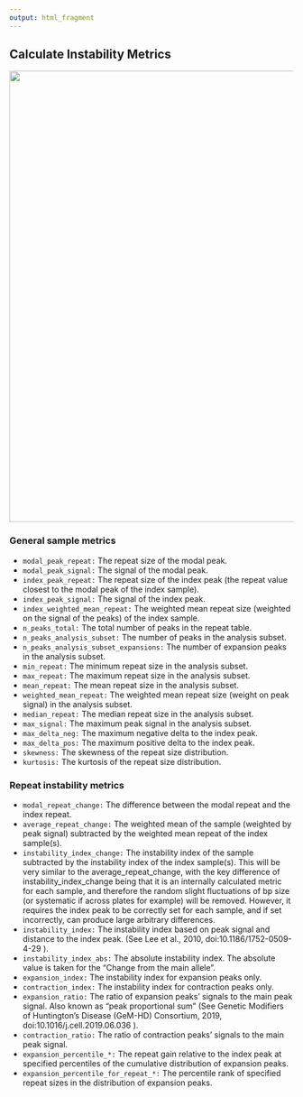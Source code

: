 ```yaml
---
output: html_fragment
---
```


## Calculate Instability Metrics

![](Metrics_table.PNG){width=800px}

### General sample metrics

-  `modal_peak_repeat:` The repeat size of the modal peak.
-  `modal_peak_signal:` The signal of the modal peak.
-  `index_peak_repeat:` The repeat size of the index peak (the repeat value closest to the modal peak of the index sample).
-  `index_peak_signal:` The signal of the index peak.
-  `index_weighted_mean_repeat:` The weighted mean repeat size (weighted on the signal of the peaks) of the index sample.
-  `n_peaks_total:` The total number of peaks in the repeat table.
-  `n_peaks_analysis_subset:` The number of peaks in the analysis subset.
-  `n_peaks_analysis_subset_expansions:` The number of expansion peaks in the analysis subset.
-  `min_repeat:` The minimum repeat size in the analysis subset.
-  `max_repeat:` The maximum repeat size in the analysis subset.
-  `mean_repeat:` The mean repeat size in the analysis subset.
-  `weighted_mean_repeat:` The weighted mean repeat size (weight on peak signal) in the analysis subset.
-  `median_repeat:` The median repeat size in the analysis subset.
-  `max_signal:` The maximum peak signal in the analysis subset.
-  `max_delta_neg:` The maximum negative delta to the index peak.
-  `max_delta_pos:` The maximum positive delta to the index peak.
-  `skewness:` The skewness of the repeat size distribution.
-  `kurtosis:` The kurtosis of the repeat size distribution.

### Repeat instability metrics

-  `modal_repeat_change:` The difference between the modal repeat and the index repeat.
-  `average_repeat_change:` The weighted mean of the sample (weighted by peak signal) subtracted by the weighted mean repeat of the index sample(s).
-  `instability_index_change:` The instability index of the sample subtracted by the instability index of the index sample(s). This will be very similar to the average_repeat_change, with the key difference of instability_index_change being that it is an internally calculated metric for each sample, and therefore the random slight fluctuations of bp size (or systematic if across plates for example) will be removed. However, it requires the index peak to be correctly set for each sample, and if set incorrectly, can produce large arbitrary differences.
-  `instability_index:` The instability index based on peak signal and distance to the index peak. (See Lee et al., 2010, doi:10.1186/1752-0509-4-29 ).
-  `instability_index_abs:` The absolute instability index. The absolute value is taken for the "Change from the main allele".
-  `expansion_index:` The instability index for expansion peaks only.
-  `contraction_index:` The instability index for contraction peaks only.
-  `expansion_ratio:` The ratio of expansion peaks' signals to the main peak signal. Also known as "peak proportional sum" (See Genetic Modifiers of Huntington’s Disease (GeM-HD) Consortium, 2019, doi:10.1016/j.cell.2019.06.036 ).
-  `contraction_ratio:` The ratio of contraction peaks' signals to the main peak signal.
-  `expansion_percentile_*:` The repeat gain relative to the index peak at specified percentiles of the cumulative distribution of expansion peaks.
-  `expansion_percentile_for_repeat_*:` The percentile rank of specified repeat sizes in the distribution of expansion peaks.
